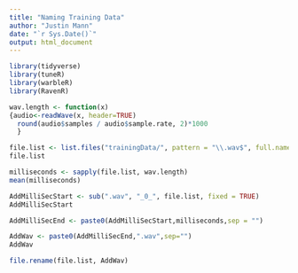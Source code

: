 ```yaml
---
title: "Naming Training Data"
author: "Justin Mann"
date: "`r Sys.Date()`"
output: html_document
---
```


```r
library(tidyverse)
library(tuneR)
library(warbleR)
library(RavenR)
```

```r
wav.length <- function(x)
{audio<-readWave(x, header=TRUE)
  round(audio$samples / audio$sample.rate, 2)*1000
  }
```

```r
file.list <- list.files("trainingData/", pattern = "\\.wav$", full.names = TRUE)
file.list
```

```r
milliseconds <- sapply(file.list, wav.length)
mean(milliseconds)
```


```r
AddMilliSecStart <- sub(".wav", "_0_", file.list, fixed = TRUE)
AddMilliSecStart

AddMilliSecEnd <- paste0(AddMilliSecStart,milliseconds,sep = "")

AddWav <- paste0(AddMilliSecEnd,".wav",sep="")
AddWav
```

```r
file.rename(file.list, AddWav)
```


